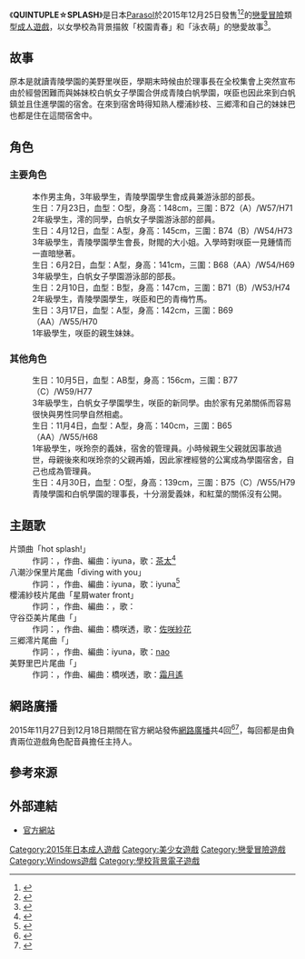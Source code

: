 {{Infobox animanga/Headerofja
|title= QUINTUPLE☆SPLASH
|image= QUINTUPLE☆SPLASH game cover.jpg
|size= 
|caption= 《QUINTUPLE☆SPLASH》遊戲封面
|japanese= 
|english= QUINTUPLE☆SPLASH
|kana= クインタプル スプラッシュ
|romaji= 
|genre= [[戀愛喜劇|戀愛喜劇]]、學園
}}
{{Infobox animanga/Game
|標題=
|類型=[[戀愛冒險|戀愛冒險]]
|使用平台=Windows Vista/7/8
|遊戲引擎=[[吉里吉里|吉里吉里]]
|開發團隊=[[Parasol|Parasol]]
|代理商=Parasol
|製作人=
|監製=
|腳本=田中タクヤ
|程式=
|音樂=	solfa
|美術=魚、[[みけおう|みけおう]]、ゆき恵、イチリ、[[桜はんぺん|桜はんぺん]]、いずみゆひな（副）、鷹司ゆえ（副）、イチリ（SD）
|遊戲人數=1
|發售日=2015年12月25日
|對象年齡=18禁
|結局數=5
}}
{{Infobox animanga/Footerofja}}
《'''QUINTUPLE☆SPLASH'''》是日本[[Parasol|Parasol]]於2015年12月25日發售<ref>{{cite web|script-title=ja:Parasol最新作『クインタプルスプラッシュ』がマスターアップ！水と弾けるいちゃラブADV|url=http://moedigi.com/game/2015/12/parasol-quintuple-master-up/|website=moedigi|language=ja|date=2015年12月7日|accessdate=2020-12-26|archive-date=2016年4月26日|archive-url=https://web.archive.org/web/20160426195315/http://moedigi.com/game/2015/12/parasol-quintuple-master-up/|dead-url=yes}}</ref><ref>{{cite web|url=http://www.getchu.com/soft.phtml?id=869644|title=QUINTUPLE☆SPLASH|accessdate=2020-12-26|work=Getchu.com|language=ja|archive-date=2020-02-25|archive-url=https://web.archive.org/web/20200225034004/http://www.getchu.com/soft.phtml?id=869644|dead-url=no}}</ref>的[[戀愛冒險|戀愛冒險]]類型[[日本成人遊戲|成人遊戲]]，以女學校為背景描敘「校園青春」和「泳衣萌」的戀愛故事<ref>{{cite web|script-title=ja:水着姿に詰めた萌えと恋。『QUINTUPLE☆SPLASH』|url=http://dengeki-hime.com/2015/08/26/4472/|website=電撃姫.com|language=ja|date=2015年8月26日|access-date=2017-03-07|archive-url=https://web.archive.org/web/20171225042956/http://dengeki-hime.com/2015/08/26/4472/|archive-date=2017-12-25|dead-url=yes}}</ref>。

==故事==
原本是就讀青陵學園的美野里咲臣，學期末時候由於理事長在全校集會上突然宣布由於經營困難而與姊妹校白帆女子學園合併成青陵白帆學園，咲臣也因此來到白帆鎮並且住進學園的宿舍。在來到宿舍時得知熟人櫻浦紗枝、三郷澪和自己的妹妹巴也都是住在這間宿舍中。

==角色==
===主要角色===
;{{nihongo|美野里咲臣|美野里咲臣}}
:本作男主角，3年級學生，青陵學園學生會成員兼游泳部的部長。
;{{nihongo|八潮沙保里|八潮 沙保里 （やしお さほり）|聲優：[[卯衣|卯衣]]<ref name="CHARACTER">{{cite web|url=http://www.parasol-soft.com/product/quintuple/character.html|title=CHARACTER|publisher=Parasol|accessdate=2017年4月21日|language=ja|archive-date=2017年5月7日|archive-url=https://web.archive.org/web/20170507122223/http://www.parasol-soft.com/product/quintuple/character.html|dead-url=no}}</ref>}}
:生日：7月23日，血型：O型，身高：148cm，三圍：B72（A）/W57/H71
:2年級學生，澪的同學，白帆女子學園游泳部的部員。
;{{nihongo|櫻浦紗枝|桜浦 紗枝 （さくらうら さえ）|聲優：{{tsl|ja|波奈束風景}}<ref name="CHARACTER"/>}}
:生日：4月12日，血型：A型，身高：145cm，三圍：B74（B）/W54/H73
:3年級學生，青陵學園學生會長，財閥的大小姐。入學時對咲臣一見鍾情而一直暗戀著。
;{{nihongo|守谷亞美|守谷 亜美 （もりや あみ）|聲優：{{tsl|ja|春乃いろは}}<ref name="CHARACTER"/>}}
:生日：6月2日，血型：A型，身高：141cm，三圍：B68（AA）/W54/H69
:3年級學生，白帆女子學園游泳部的部長。
;{{nihongo|三郷澪|三郷 みお （みさと みお）|聲優：[[星咲イリア|星咲イリア]]<ref name="CHARACTER"/>}}
:生日：2月10日，血型：B型，身高：147cm，三圍：B71（B）/W53/H74
:2年級學生，青陵學園學生，咲臣和巴的青梅竹馬。
;{{nihongo|美野里巴|美野里 巴 （みのり ともえ）|聲優：{{tsl|ja|小鳥居夕花}}<ref name="CHARACTER"/>}}
:生日：3月17日，血型：A型，身高：142cm，三圍：B69（AA）/W55/H70
:1年級學生，咲臣的親生妹妹。

===其他角色===
;{{nihongo|谷和原香織|谷和原 香織 （やわら かおり）|聲優：{{tsl|ja|羽鳥いち}}<ref name="CHARACTER"/>}}
:生日：10月5日，血型：AB型，身高：156cm，三圍：B77（C）/W59/H77
:3年級學生，白帆女子學園學生，咲臣的新同學。由於家有兄弟關係而容易很快與男性同學自然相處。
;{{nihongo|岩間紅葉|岩間 紅葉 （いわま もみじ）|聲優：{{tsl|ja|桃山いおん}}<ref name="CHARACTER"/>}}
:生日：11月4日，血型：A型，身高：140cm，三圍：B65（AA）/W55/H68
:1年級學生，咲玲奈的義妹，宿舍的管理員。小時候親生父親就因事故過世，母親後來和咲玲奈的父親再婚，因此家裡經營的公寓成為學園宿舍，自己也成為管理員。
;{{nihongo|千代田咲玲奈|千代田 咲玲奈 （ちよだ されな）|聲優：{{tsl|ja|あじ秋刀魚}}<ref name="CHARACTER"/>}}
:生日：4月30日，血型：O型，身高：139cm，三圍：B75（C）/W55/H79
:青陵學園和白帆學園的理事長，十分溺愛義妹，和紅葉的關係沒有公開。

==主題歌==
;片頭曲「hot splash!」
:作詞：{{lang|ja|天ヶ咲麗}}，作曲、編曲：iyuna，歌：[[茶太|茶太]]<ref>{{cite web|script-title=ja:『QUINTUPLE☆SPLASH』solfa feat.茶太が歌う主題歌に乗せたオープニングムービーが公開|url=http://moedigi.com/game/2015/11/parasol-quintuple-op-movie/|website=moedigi|language=ja|date=2015年11月16日|accessdate=2020-12-26|archive-date=2016年2月20日|archive-url=https://web.archive.org/web/20160220033448/http://moedigi.com/game/2015/11/parasol-quintuple-op-movie/|dead-url=yes}}</ref>
;八潮沙保里片尾曲「diving with you」
:作詞：{{lang|ja|天ヶ咲麗}}，作曲、編曲：iyuna，歌：iyuna<ref>{{cite web|script-title=ja:QUINTUPLE☆SPLASH クインタプルスプラッシュ|url=http://erogetrailers.com/soft/13559|website=ErogeTrailers|language=ja|accessdate=2020-12-26|archive-date=2017-07-19|archive-url=https://web.archive.org/web/20170719090935/http://erogetrailers.com/soft/13559|dead-url=no}}</ref>
;櫻浦紗枝片尾曲「星屑water front」
:作詞：{{lang|ja|こはるん}}，作曲、編曲：{{lang|ja|伊吹ユキヒロ}}，歌：{{lang|ja|小春めう}}
;守谷亞美片尾曲「{{lang|ja|あなたとPrecious Days}}」
:作詞：{{lang|ja|こはるん}}，作曲、編曲：橋咲透，歌：[[佐咲紗花|佐咲紗花]]
;三郷澪片尾曲「{{lang|ja|トキメキの未来}}」
:作詞：{{lang|ja|天ヶ咲麗}}，作曲、編曲：iyuna，歌：[[Nao_(歌手)|nao]]
;美野里巴片尾曲「{{lang|ja|大好きだから}}」
:作詞：{{lang|ja|天ヶ咲麗}}，作曲、編曲：橋咲透，歌：[[霜月遙|霜月遙]]

==網路廣播==
2015年11月27日到12月18日期間在官方網站發佈[[網路廣播|網路廣播]]共4回<ref>{{cite web|script-title=ja:『クインタプルスプラッシュ』登場キャラによるラジオが配信！第1回はサブヒロイン2人が担当|url=http://moedigi.com/game/2015/11/parasol-quintuple-web-radio-vol1/|website=moedigi|language=ja|date=2015年11月27日|accessdate=2020-12-26|archive-date=2019年2月17日|archive-url=https://web.archive.org/web/20190217160735/http://moedigi.com/game/2015/11/parasol-quintuple-web-radio-vol1/|dead-url=yes}}</ref><ref>{{cite web|script-title=ja:『QUINTUPLE☆SPLASH』WEBラジオ最終回が配信！最後は元生徒会長＆エロトラブルメーカー|url=http://moedigi.com/game/2015/12/parasol-quintuple-web-radio-vol4/|website=moedigi|language=ja|date=2015年12月18日|accessdate=2020-12-26|archive-date=2016年5月13日|archive-url=https://web.archive.org/web/20160513000650/http://moedigi.com/game/2015/12/parasol-quintuple-web-radio-vol4/|dead-url=yes}}</ref>，每回都是由負責兩位遊戲角色配音員擔任主持人。

==參考來源==
{{reflist}}

==外部連結==
*[http://www.parasol-soft.com/product/quintuple/index.html 官方網站]{{Wayback|url=http://www.parasol-soft.com/product/quintuple/index.html |date=20170206193912 }}{{ja}}

{{Parasol}}

{{DEFAULTSORT:QUINTUPLE☆SPLASH}}
[[Category:2015年日本成人遊戲|Category:2015年日本成人遊戲]]
[[Category:美少女遊戲|Category:美少女遊戲]]
[[Category:戀愛冒險遊戲|Category:戀愛冒險遊戲]]
[[Category:Windows遊戲|Category:Windows遊戲]]
[[Category:學校背景電子遊戲|Category:學校背景電子遊戲]]